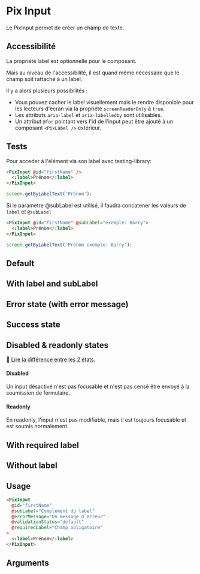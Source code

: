 
<Meta of={ComponentStories} />

# Pix Input

Le PixInput permet de créer un champ de texte.

## Accessibilité

La propriété label est optionnelle pour le composant.

Mais au niveau de l'accessibilité, il est quand même nécessaire que le champ soit rattaché à un label.

Il y a alors plusieurs possibilités :

- Vous pouvez cacher le label visuellement mais le rendre disponible pour les lecteurs d'écran via la propriété `screenReaderOnly` à `true`.
- Les attributs `aria-label` et `aria-labelledby` sont utilisables.
- Un attribut `@for` pointant vers l'id de l'input peut être ajouté à un composant `<PixLabel />` extérieur.

## Tests

Pour acceder à l'élément via son label avec testing-library:

```html
<PixInput @id="firstName" />
  <:label>Prénom</:label>
</PixInput>
```

```javascript
screen.getByLabelText('Prénom');
```

Si le paramètre @subLabel est utilisé, il faudra concatener les valeurs de `label` et `@subLabel`

```html
<PixInput @id="firstName" @subLabel="exemple: Barry">
  <:label>Prénom</:label>
</PixInput>
```

```javascript
screen.getByLabelText('Prénom exemple: Barry');
```

## Default

<Story of={ComponentStories.Default} height={100} />

## With label and subLabel

<Story of={ComponentStories.withLabel} height={110} />

## Error state (with error message)

<Story of={ComponentStories.errorState} height={110} />

## Success state

<Story of={ComponentStories.successState} height={100} />

## Disabled & readonly states

[📖 Lire la différence entre les 2 états.](https://developer.mozilla.org/en-US/docs/Web/HTML/Attributes/readonly#attribute_interactions)

#### Disabled

Un input désactivé n'est pas focusable et n'est pas censé être envoyé à la soumission de formulaire.

<Story of={ComponentStories.disabledState} height={100} />

#### Readonly

En readonly, l'input n'est pas modifiable, mais il est toujours focusable et est soumis normalement.

<Story of={ComponentStories.readonlyState} height={100} />

## With required label

<Story of={ComponentStories.withRequiredLabel} height={100} />

## Without label

<Story of={ComponentStories.withoutLabel} height={100} />

## Usage

```html
<PixInput
  @id="firstName"
  @subLabel="Complément du label"
  @errorMessage="Un message d`erreur"
  @validationStatus="default"
  @requiredLabel="Champ obligatoire"
>
  <:label>Prénom</:label>
</PixInput>
```

## Arguments

<ArgTypes of={ComponentStories} />
